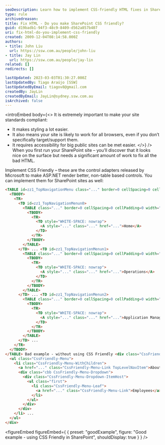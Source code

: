 ```yaml
---
seoDescription: Learn how to implement CSS-friendly HTML fixes in SharePoint to ensure standards compliance, accessibility, and cross-browser compatibility.
type: rule
archivedreason:
title: Fix HTML - Do you make SharePoint CSS friendly?
guid: d19badb1-94f3-48c9-8409-d562a857b407
uri: fix-html-do-you-implement-css-friendly
created: 2009-12-04T08:14:58.000Z
authors:
- title: John Liu
  url: https://ssw.com.au/people/john-liu
- title: Jay Lin
  url: https://ssw.com.au/people/jay-lin
related: []
redirects: []

lastUpdated: 2023-03-03T01:30:27.000Z
lastUpdatedBy: Tiago Araújo [SSW]
lastUpdatedByEmail: tiagov8@gmail.com
createdBy: JayLin
createdByEmail: JayLin@sydney.ssw.com.au
isArchived: false
---
```


<introEmbed
  body={<>
It is extremely important to make your site standards compliant:

* It makes styling a lot easier.
* It also means your site is likely to work for all browsers, even if you don’t specifically target/support them.
* It requires accessibility for big public sites can be met easier.
  </>}
/>
When you first run your SharePoint site – you’ll discover that it looks nice on the surface but needs a significant amount of work to fix all the bad HTML.

Implement CSS Friendly – these are the control adapters released by Microsoft to make ASP.NET render better, non-table based controls. You can implement them for SharePoint sites as well:

``` html
<TABLE id=zz1_TopNavigationMenu class="..." border=0 cellSpacing=0 cellPadding=0>
  <TBODY>
    <TR>
      <TD id=zz1_TopNavigationMenun0>
        <TABLE class="..." border=0 cellSpacing=0 cellPadding=0 width="100%">
          <TBODY>
            <TR>
              <TD style="WHITE-SPACE: nowrap">
                <A style="..." class="..." href="...">Home</A>
              </TD>
            </TR>
          </TBODY>
        </TABLE>
      </TD> ... <TD id=zz1_TopNavigationMenun1>
        <TABLE class="..." border=0 cellSpacing=0 cellPadding=0 width="100%">
          <TBODY>
            <TR>
              <TD style="WHITE-SPACE: nowrap">
                <A style="..." class="..." href="...">Operations</A>
              </TD>
            </TR>
          </TBODY>
        </TABLE>
      </TD> ... <TD id=zz1_TopNavigationMenun2>
        <TABLE class="..." border=0 cellSpacing=0 cellPadding=0 width="100%">
          <TBODY>
            <TR>
              <TD style="WHITE-SPACE: nowrap">
                <A style="..." class="..." href="...">Application Management</A>
              </TD>
            </TR>
          </TBODY>
        </TABLE>
      </TD> ...
    </TR>
  </TBODY>
</TABLE> Bad example - without using CSS Friendly <div class="CssFriendly-Menu-Horizontal" id="zz1\_TopNavigationMenu">
  <ul class="CssFriendly-Menu">
    <li class="CssFriendly-Menu-WithChildren">
      <a href="..." class="CssFriendly-Menu-Link TopLevelNavItem">About Us</a>
      <div class="cbb CssFriendly-Menu-Dropdown">
        <div class="CssFriendly-Menu-Dropdown-ItemHost">
          <ul class="first">
            <li class="CssFriendly-Menu-Leaf">
              <a href="..." class="CssFriendly-Menu-Link">Employees</a>
            </li>
          </ul>
        </div>
      </div>
    </li> ...
  </ul>
</div>
```

<figureEmbed figureEmbed={ {
  preset: "goodExample",
  figure: "Good example - using CSS Friendly in SharePoint",
  shouldDisplay: true
} } />
